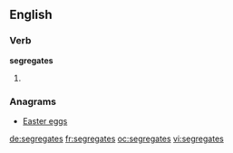 ==English==

===Verb===
'''segregates'''

# {{third-person singular of|segregate}}

===Anagrams===
* [[Easter eggs#English|Easter eggs]]

[[de:segregates]]
[[fr:segregates]]
[[oc:segregates]]
[[vi:segregates]]